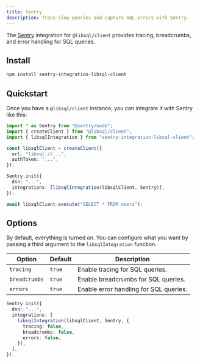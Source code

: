 ```yaml
---
title: Sentry
description: Trace slow queries and capture SQL errors with Sentry.
---
```


The [Sentry](https://sentry.io/integrations/turso) integration for `@libsql/client` provides tracing, breadcrumbs, and error handling for SQL queries.

<Snippet file="technical-preview-banner.mdx" />

## Install

```bash
npm install sentry-integration-libsql-client
```

## Quickstart

Once you have a `@libsql/client` instance, you can integrate it with Sentry like this:

```ts
import * as Sentry from "@sentry/node";
import { createClient } from "@libsql/client";
import { libsqlIntegration } from "sentry-integration-libsql-client";

const libsqlClient = createClient({
  url: "libsql://...",
  authToken: "...",
});

Sentry.init({
  dsn: "...",
  integrations: [libsqlIntegration(libsqlClient, Sentry)],
});

await libsqlClient.execute("SELECT * FROM users");
```

## Options

By default, everything is turned on. You can configure what you want by passing a third argument to the `libsqlIntegration` function.

| Option        | Default | Description                            |
| ------------- | ------- | -------------------------------------- |
| `tracing`     | `true`  | Enable tracing for SQL queries.        |
| `breadcrumbs` | `true`  | Enable breadcrumbs for SQL queries.    |
| `errors`      | `true`  | Enable error handling for SQL queries. |

```ts
Sentry.init({
  dsn: "...",
  integrations: [
    libsqlIntegration(libsqlClient, Sentry, {
      tracing: false,
      breadcrumbs: false,
      errors: false,
    }),
  ],
});
```
